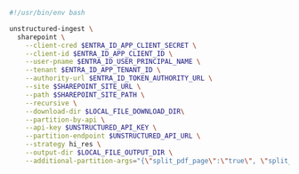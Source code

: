 ```bash CLI
#!/usr/bin/env bash

unstructured-ingest \
  sharepoint \
    --client-cred $ENTRA_ID_APP_CLIENT_SECRET \
    --client-id $ENTRA_ID_APP_CLIENT_ID \
    --user-pname $ENTRA_ID_USER_PRINCIPAL_NAME \
    --tenant $ENTRA_ID_APP_TENANT_ID \
    --authority-url $ENTRA_ID_TOKEN_AUTHORITY_URL \
    --site $SHAREPOINT_SITE_URL \
    --path $SHAREPOINT_SITE_PATH \
    --recursive \
    --download-dir $LOCAL_FILE_DOWNLOAD_DIR\
    --partition-by-api \
    --api-key $UNSTRUCTURED_API_KEY \
    --partition-endpoint $UNSTRUCTURED_API_URL \
    --strategy hi_res \
    --output-dir $LOCAL_FILE_OUTPUT_DIR \
    --additional-partition-args="{\"split_pdf_page\":\"true\", \"split_pdf_allow_failed\":\"true\", \"split_pdf_concurrency_level\": 15}"
```
